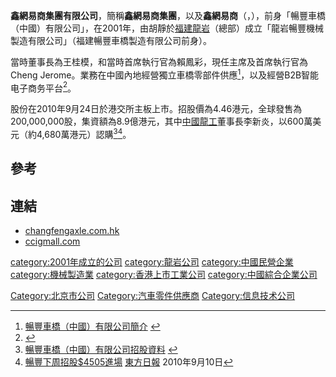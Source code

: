 '''鑫網易商集團有限公司'''，簡稱'''鑫網易商集團'''，以及'''鑫網易商'''（'''{{lang-en|Fortunet e-Commerce Group Limited}}'''，{{hkex|1039}}），前身「暢豐車橋（中國）有限公司」，在2001年，由胡靜於[[福建|福建]][[龙岩市|龍岩]]（總部）成立「龍岩暢豐機械製造有限公司」（福建暢豐車橋製造有限公司前身）。

當時董事長為王桂模，和當時首席執行官為賴鳳彩，現任主席及首席執行官為Cheng Jerome。業務在中國內地經營獨立車橋零部件供應<ref>[http://www.changfengaxle.com.hk/c/about_profile.php 暢豐車橋（中國）有限公司簡介] {{webarchive|url=https://web.archive.org/web/20140427010510/http://www.changfengaxle.com.hk/c/about_profile.php |date=2014-04-27 }}</ref>，以及經營B2B智能电子商务平台<ref>{{Cite web |url=http://about.ccigmall.com/index.php/tid-1 |title=北京世纪新干线网络技术有限公司簡介 |access-date=2015-06-19 |archive-url=https://web.archive.org/web/20150619200635/http://about.ccigmall.com/index.php/tid-1 |archive-date=2015-06-19 |dead-url=yes }}</ref>。

股份在2010年9月24日於港交所主板上市。招股價為4.46港元，全球發售為200,000,000股，集資額為8.9億港元，其中[[中國龍工|中國龍工]]董事長李新炎，以600萬美元（約4,680萬港元）認購<ref>[http://www.changfengaxle.com.hk/attachment/201009122152502_tc.pdf 暢豐車橋（中國）有限公司招股資料] {{webarchive|url=https://web.archive.org/web/20150923202233/http://www.changfengaxle.com.hk/attachment/201009122152502_tc.pdf |date=2015-09-23 }}</ref><ref>[http://orientaldaily.on.cc/cnt/finance/20100910/00202_004.html 暢豐下周招股$4505進場] {{Wayback|url=http://orientaldaily.on.cc/cnt/finance/20100910/00202_004.html |date=20160304205410 }}[[東方日報|東方日報]] 2010年9月10日</ref>。

==參考==
{{reflist}}

==連結==
*[http://www.changfengaxle.com.hk changfengaxle.com.hk] {{Wayback|url=http://www.changfengaxle.com.hk/ |date=20140216073827 }}
*[https://web.archive.org/web/20190911172032/http://www.ccigmall.com/ ccigmall.com]

[[category:2001年成立的公司|category:2001年成立的公司]]
[[category:龍岩公司|category:龍岩公司]]
[[Category:北京市公司|Category:北京市公司]]
[[category:中國民營企業|category:中國民營企業]]
[[category:機械製造業|category:機械製造業]]
[[category:香港上市工業公司|category:香港上市工業公司]]
[[Category:汽車零件供應商|Category:汽車零件供應商]]
[[category:中國綜合企業公司|category:中國綜合企業公司]]
[[Category:信息技术公司|Category:信息技术公司]]